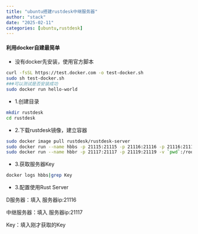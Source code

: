 ```yaml
---
title: "ubuntu搭建rustdesk中继服务器"
author: "stack"
date: "2025-02-11"
categories: [ubuntu,rustdesk]
---
```


#### 利用docker自建最简单
- 没有docker先安装，使用官方脚本

```bash
curl -fsSL https://test.docker.com -o test-docker.sh
sudo sh test-docker.sh
###可以测试是否安装成功
sudo docker run hello-world
```

-   1.创建目录

``` bash
mkdir rustdesk
cd rustdesk
```

-   2.下载rustdesk镜像，建立容器

```bash
sudo docker image pull rustdesk/rustdesk-server
sudo docker run --name hbbs -p 21115:21115 -p 21116:21116 -p 21116:21116/udp -p 21118:21118 -v `pwd`:/root -td --net=host rustdesk/rustdesk-server hbbs 
sudo docker run --name hbbr -p 21117:21117 -p 21119:21119 -v `pwd`:/root -td --net=host rustdesk/rustdesk-server hbbr
```

- 3.获取服务器Key

```bash 
docker logs hbbs|grep Key
```

- 3.配置使用Rust Server

D服务器：填入 服务器ip:21116

中继服务器：填入 服务器ip:21117

Key：填入刚才获取的Key